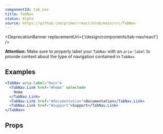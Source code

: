 ```yaml
---
componentId: tab_nav
title: TabNav
status: Alpha
source: https://github.com/primer/react/blob/main/src/TabNav
---
```



<DeprecationBanner replacementUrl={'/design/components/tab-nav/react'} />

**Attention:** Make sure to properly label your `TabNav` with an `aria-label` to provide context about the type of navigation contained in `TabNav`.

## Examples

```jsx live
<TabNav aria-label="Main">
  <TabNav.Link href="#home" selected>
    Home
  </TabNav.Link>
  <TabNav.Link href="#documentation">Documentation</TabNav.Link>
  <TabNav.Link href="#support">Support</TabNav.Link>
</TabNav>
```

## Props

<ComponentProps data={data} />

